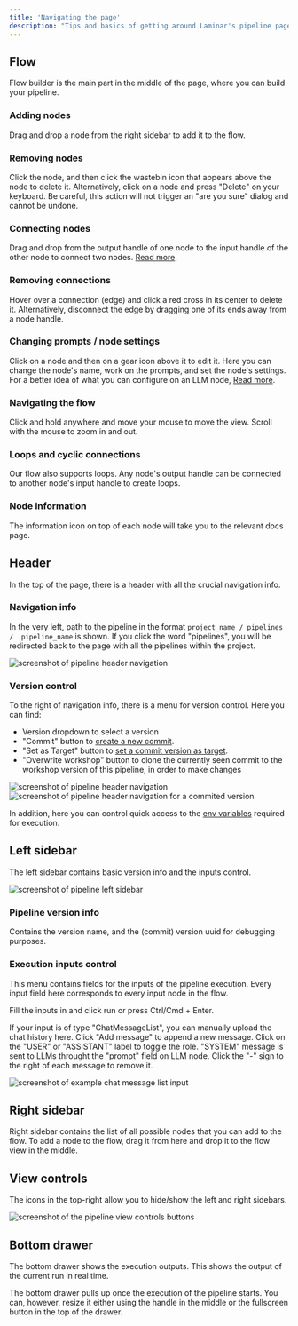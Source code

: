 ```yaml
---
title: 'Navigating the page'
description: "Tips and basics of getting around Laminar's pipeline page"
---
```


## Flow

Flow builder is the main part in the middle of the page, where you can build your pipeline.

### Adding nodes

Drag and drop a node from the right sidebar to add it to the flow.

### Removing nodes

Click the node, and then click the wastebin icon that appears above the node to delete it. Alternatively, click on a node and press "Delete" on your keyboard.
Be careful, this action will not trigger an "are you sure" dialog and cannot be undone.

### Connecting nodes

Drag and drop from the output handle of one node to the input handle of the other node to connect two nodes. [Read more](/pipeline/working-with-nodes#connecting-nodes-handles).

### Removing connections

Hover over a connection (edge) and click a red cross in its center to delete it. Alternatively, disconnect the edge by dragging one of its ends away from a node handle.

### Changing prompts / node settings

Click on a node and then on a gear icon above it to edit it. Here you can change the node's name, work on the prompts,
and set the node's settings. For a better idea of what you can configure on an LLM node,
[Read more](/nodes/LLM).

### Navigating the flow

Click and hold anywhere and move your mouse to move the view. Scroll with the mouse to zoom in and out.

### Loops and cyclic connections

Our flow also supports loops. Any node's output handle can be connected to another node's input handle to create loops.

### Node information

The information icon on top of each node will take you to the relevant docs page.

## Header

In the top of the page, there is a header with all the crucial navigation info.

### Navigation info

In the very left, path to the pipeline in the format `project_name / pipelines /  pipeline_name` is shown.
If you click the word "pipelines", you will be redirected back to the page with all the pipelines within the project.

<img src="/images/pipeline-builder/header-nav.png" alt="screenshot of pipeline header navigation"/>

### Version control

To the right of navigation info, there is a menu for version control. Here you can find:

- Version dropdown to select a version
- "Commit" button to [create a new commit](/pipeline/run-save-deploy#commit-a-new-version).
- "Set as Target" button to [set a commit version as target](/pipeline/run-save-deploy#deploying-a-pipeline-version).
- "Overwrite workshop" button to clone the currently seen commit to the workshop version of this pipeline, in order to make changes

<img src="/images/pipeline-builder/header-version-control.png" alt="screenshot of pipeline header navigation"/>
<img src="/images/pipeline-builder/header-version-control-commit.png" alt="screenshot of pipeline header navigation for a commited version"/>

In addition, here you can control quick access to the [env variables](/pipeline/env-variables) required for execution.

## Left sidebar

The left sidebar contains basic version info and the inputs control.

<img src="/images/pipeline-builder/pipeline-left-sidebar.png" alt="screenshot of pipeline left sidebar"/>

### Pipeline version info

Contains the version name, and the (commit) version uuid for debugging purposes.

### Execution inputs control

This menu contains fields for the inputs of the pipeline execution. Every input field here corresponds to every input node in the flow.

Fill the inputs in and click run or press Ctrl/Cmd + Enter.

If your input is of type "ChatMessageList", you can manually upload the chat history here. Click "Add message" to append a new message.
Click on the "USER" or "ASSISTANT" label to toggle the role. "SYSTEM" message is sent to LLMs throught the "prompt" field on LLM node.
Click the "-" sign to the right of each message to remove it.

<img src="/images/pipeline-builder/chat-message-input.png" alt="screenshot of example chat message list input"/>

## Right sidebar

Right sidebar contains the list of all possible nodes that you can add to the flow. To add a node to the flow, drag it from here and drop it to the flow view in the middle.

## View controls

The icons in the top-right allow you to hide/show the left and right sidebars.

<img src="/images/pipeline-builder/view-controls.png" alt="screenshot of the pipeline view controls buttons"/>

## Bottom drawer

The bottom drawer shows the execution outputs. This shows the output of the current run in real time.

The bottom drawer pulls up once the execution of the pipeline starts. You can, however, resize it either using the handle
in the middle or the fullscreen button in the top of the drawer.
